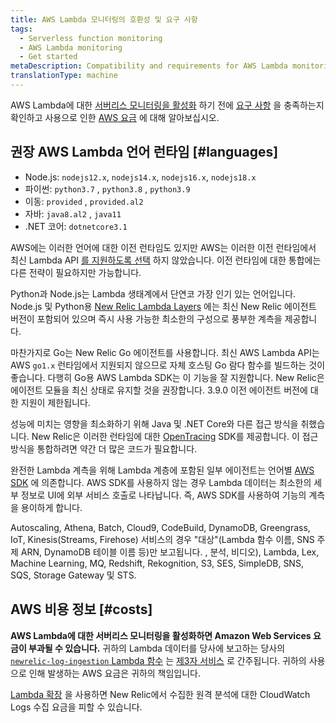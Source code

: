 ```yaml
---
title: AWS Lambda 모니터링의 호환성 및 요구 사항
tags:
  - Serverless function monitoring
  - AWS Lambda monitoring
  - Get started
metaDescription: Compatibility and requirements for AWS Lambda monitoring with New Relic.
translationType: machine
---
```


AWS Lambda에 대한 [서버리스 모니터링을 활성화](/docs/serverless-function-monitoring/aws-lambda-monitoring/enable-lambda-monitoring) 하기 전에 [요구 사항](#languages) 을 충족하는지 확인하고 사용으로 인한 [AWS 요금](#costs) 에 대해 알아보십시오.

## 권장 AWS Lambda 언어 런타임 [#languages]

* Node.js: `nodejs12.x`, `nodejs14.x`, `nodejs16.x`, `nodejs18.x`
* 파이썬: `python3.7` , `python3.8` , `python3.9`
* 이동: `provided` , `provided.al2`
* 자바: `java8.al2` , `java11`
* .NET 코어: `dotnetcore3.1`

AWS에는 이러한 언어에 대한 이전 런타임도 있지만 AWS는 이러한 이전 런타임에서 최신 Lambda API [를 지원하도록 선택](https://docs.aws.amazon.com/lambda/latest/dg/runtimes-extensions-api.html) 하지 않았습니다. 이전 런타임에 대한 통합에는 다른 전략이 필요하지만 가능합니다.

Python과 Node.js는 Lambda 생태계에서 단연코 가장 인기 있는 언어입니다. Node.js 및 Python용 [New Relic Lambda Layers](https://layers.newrelic-external.com/) 에는 최신 New Relic 에이전트 버전이 포함되어 있으며 즉시 사용 가능한 최소한의 구성으로 풍부한 계측을 제공합니다.

마찬가지로 Go는 New Relic Go 에이전트를 사용합니다. 최신 AWS Lambda API는 AWS `go1.x` 런타임에서 지원되지 않으므로 자체 호스팅 Go 람다 함수를 빌드하는 것이 좋습니다. 다행히 Go용 AWS Lambda SDK는 이 기능을 잘 지원합니다. New Relic은 에이전트 모듈을 최신 상태로 유지할 것을 권장합니다. 3.9.0 이전 에이전트 버전에 대한 지원이 제한됩니다.

성능에 미치는 영향을 최소화하기 위해 Java 및 .NET Core와 다른 접근 방식을 취했습니다. New Relic은 이러한 런타임에 대한 [OpenTracing](https://opentracing.io/) SDK를 제공합니다. 이 접근 방식을 통합하려면 약간 더 많은 코드가 필요합니다.

완전한 Lambda 계측을 위해 Lambda 계층에 포함된 일부 에이전트는 언어별 [AWS SDK](https://aws.amazon.com/tools/#sdk) 에 의존합니다. AWS SDK를 사용하지 않는 경우 Lambda 데이터는 최소한의 세부 정보로 UI에 외부 서비스 호출로 나타납니다. 즉, AWS SDK를 사용하여 기능의 계측을 용이하게 합니다.

Autoscaling, Athena, Batch, Cloud9, CodeBuild, DynamoDB, Greengrass, IoT, Kinesis(Streams, Firehose) 서비스의 경우 "대상"(Lambda 함수 이름, SNS 주제 ARN, DynamoDB 테이블 이름 등)만 보고됩니다. , 분석, 비디오), Lambda, Lex, Machine Learning, MQ, Redshift, Rekognition, S3, SES, SimpleDB, SNS, SQS, Storage Gateway 및 STS.

## AWS 비용 정보 [#costs]

**AWS Lambda에 대한 서버리스 모니터링을 활성화하면 Amazon Web Services 요금이 부과될 수 있습니다.** 귀하의 Lambda 데이터를 당사에 보고하는 당사의 [`newrelic-log-ingestion` Lambda 함수](/docs/install-enable-new-relics-monitoring-aws-lambda#manual-nr-lambda) 는 [제3자 서비스](/docs/licenses/license-information/acceptable-use-policy/acceptable-use-policy) 로 간주됩니다. 귀하의 사용으로 인해 발생하는 AWS 요금은 귀하의 책임입니다.

[Lambda 확장](https://github.com/newrelic/newrelic-lambda-extension) 을 사용하면 New Relic에서 수집한 원격 분석에 대한 CloudWatch Logs 수집 요금을 피할 수 있습니다.